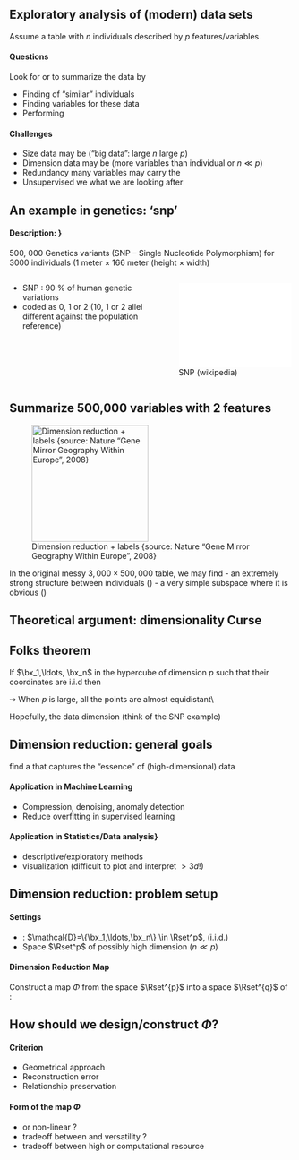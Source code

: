 ## Exploratory analysis of (modern) data sets

Assume a table with $n$ individuals described by $p$ features/variables
  
#### Questions
  
  Look for \emphase{patterns} or \emphase{structures} to summarize the data by

  - Finding \alert{groups} of "similar" individuals
  - Finding variables \alert{important} for these data
  - Performing \alert{visualization}

#### Challenges

  - Size data may be \alert{large} ("big data": large $n$ large $p$)    
  - Dimension data may be \alert{high dimensional} (more variables than individual or $n \ll p$)    
  - Redundancy many variables may carry the \alert{same information}
  - Unsupervised we \alert{don't necessary know} what we are looking after

## An example in genetics: 'snp' {.fragile}

\framesubtitle{Genetics variant in European population}

#### Description: \textcolor{black}{\it medium/large data, high-dimensional}}

500, 000 Genetics variants (SNP -- Single Nucleotide Polymorphism) for  3000 individuals
(1 meter $\times$ 166 meter (height $\times$ width)

:::: {.columns}

::: {.column width="45%"}

  - SNP : 90 \% of human genetic variations
  - coded as 0, 1 or 2 (10, 1 or 2 allel different against the population reference)

:::

::: {.column width="45%"}

![SNP (wikipedia)](figs_intro/SNP.pdf){height=4cm}

:::

::::

## Summarize 500,000 variables with 2 features

![Dimension reduction + labels {\tiny source: Nature "Gene  Mirror Geography Within  Europe", 2008}](figs_intro/geneMirrorGeography.png){width=5.5cm}

  In the original messy $3,000 \times 500,000$ table, we may find
  - an extremely strong structure between individuals (\emphase{"clustering"})
  - a very simple subspace where it is obvious (\emphase{"dimension reduction"})

## Theoretical argument: dimensionality Curse

::: {#thm-folks}

## Folks theorem

If $\bx_1,\ldots, \bx_n$ in the hypercube of dimension $p$  such that their coordinates are i.i.d then
\begin{align*}
\mspace{-20mu} p^{-1/2} \left( \max \|\bx_i-\bx_{i'}\|_2 - \min \|\bx_i-\bx_{i'}\|_2 \right)  &= 0 + O\left(\sqrt{\frac{\log n}{p}}\right)\\
\frac{\max \|\bx_i-\bx_{i'}\|_2}{\min \|\bx_i-\bx_{i'}\|_2} &= 1 + O\left(\sqrt{\frac{\log n}{p}}\right).
\end{align*}

:::

$\rightsquigarrow$ When $p$ is large, all the points are almost equidistant\\

Hopefully, the data \alert{\bf are not really leaving in $p$} dimension (think of the SNP example)

## Dimension reduction: general goals

\paragraph{Main objective:} find a \emphase{low-dimensional representation} that captures the "essence" of (high-dimensional) data

#### Application in Machine Learning

  \alert{Preprocessing, Regularization}

  - Compression, denoising,  anomaly detection
  - Reduce overfitting in supervised learning

#### Application in Statistics/Data analysis}

\alert{Better understanding of the data}

- descriptive/exploratory methods
- visualization (difficult to plot and interpret $> 3d$!)

<!-- :::{.callout-note} -->
<!-- We will only give some formatting elements. Authors can refer to the [Quarto web page](https://quarto.org/) for a complete view of the formatting possibilities. -->
<!-- ::: -->

## Dimension reduction: problem setup

#### Settings

  - \alert{Training data} : $\mathcal{D}=\{\bx_1,\ldots,\bx_n\} \in \Rset^p$,   (i.i.d.)
  - Space $\Rset^p$ of possibly high dimension $(n \ll p)$


#### Dimension Reduction Map

Construct a map $\Phi$ from the space $\Rset^{p}$ into a space $\Rset^{q}$ of \alert{smaller dimension}:

\begin{align*}
  \Phi:\quad & \Rset^p \to \Rset^{q}, q \ll p\\
                     & \bx \mapsto \Phi(\bx)
\end{align*}

## How should we design/construct $\Phi$?

#### Criterion

  - Geometrical approach
  - Reconstruction error
  - Relationship preservation


#### Form of the map $\Phi$

  - \alert{\bf Linear} or non-linear ?
  - tradeoff between \alert{\bf interpretability} and versatility ?
  - tradeoff between high or \alert{\bf low} computational resource
